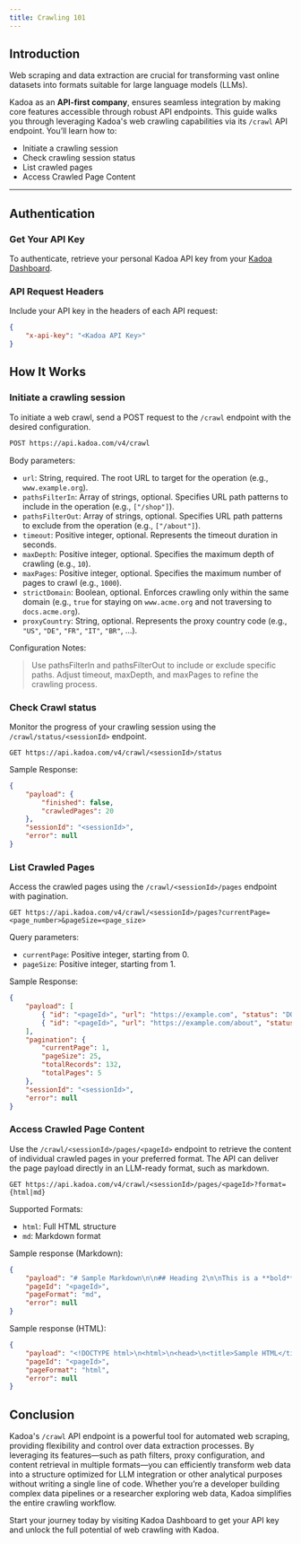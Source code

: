 ```yaml
---
title: Crawling 101
---
```


## Introduction

Web scraping and data extraction are crucial for transforming vast online datasets into formats suitable for large language models (LLMs). 


Kadoa as an **API-first company**, ensures seamless integration by making core features accessible through robust API endpoints. This guide walks you through leveraging Kadoa's web crawling capabilities via its `/crawl` API endpoint. You’ll learn how to:

- Initiate a crawling session
- Check crawling session status
- List crawled pages
- Access Crawled Page Content

---

## Authentication

### Get Your API Key

To authenticate, retrieve your personal Kadoa API key from your [Kadoa Dashboard](https://www.kadoa.com/account).  

### API Request Headers

Include your API key in the headers of each API request:

```json
{ 
    "x-api-key": "<Kadoa API Key>" 
}
```


## How It Works

### Initiate a crawling session

To initiate a web crawl, send a POST request to the `/crawl` endpoint with the desired configuration.

```bash
POST https://api.kadoa.com/v4/crawl
```

Body parameters:

- `url`: String, required. The root URL to target for the operation (e.g., `www.example.org`).
- `pathsFilterIn`: Array of strings, optional. Specifies URL path patterns to include in the operation (e.g., `["/shop"]`).
- `pathsFilterOut`: Array of strings, optional. Specifies URL path patterns to exclude from the operation (e.g., `["/about"]`).
- `timeout`: Positive integer, optional. Represents the timeout duration in seconds.
- `maxDepth`: Positive integer, optional. Specifies the maximum depth of crawling (e.g., `10`).
- `maxPages`: Positive integer, optional. Specifies the maximum number of pages to crawl (e.g., `1000`).
- `strictDomain`: Boolean, optional. Enforces crawling only within the same domain (e.g., `true` for staying on `www.acme.org` and not traversing to `docs.acme.org`).
- `proxyCountry`: String, optional. Represents the proxy country code (e.g., `"US"`, `"DE"`, `"FR"`, `"IT"`, `"BR"`, ...).


Configuration Notes:

> Use pathsFilterIn and pathsFilterOut to include or exclude specific paths.
  Adjust timeout, maxDepth, and maxPages to refine the crawling process.


### Check Crawl status

Monitor the progress of your crawling session using the `/crawl/status/<sessionId>` endpoint.

```
GET https://api.kadoa.com/v4/crawl/<sessionId>/status
```

Sample Response:

```json
{
    "payload": {
        "finished": false,
        "crawledPages": 20
    },
    "sessionId": "<sessionId>",
    "error": null
}

```

### List Crawled Pages

Access the crawled pages using the `/crawl/<sessionId>/pages` endpoint with pagination.

```
GET https://api.kadoa.com/v4/crawl/<sessionId>/pages?currentPage=<page_number>&pageSize=<page_size>
```

Query parameters:

- `currentPage`: Positive integer, starting from 0.
- `pageSize`: Positive integer, starting from 1.


Sample Response:

```json
{
    "payload": [
        { "id": "<pageId>", "url": "https://example.com", "status": "DONE" },
        { "id": "<pageId>", "url": "https://example.com/about", "status": "CRAWLING" }
    ],
    "pagination": {
        "currentPage": 1,
        "pageSize": 25,
        "totalRecords": 132,
        "totalPages": 5
    },
    "sessionId": "<sessionId>",
    "error": null
}

```

### Access Crawled Page Content

Use the `/crawl/<sessionId>/pages/<pageId>` endpoint to retrieve the content of individual crawled pages in your preferred format. The API can deliver the page payload directly in an LLM-ready format, such as markdown.

```
GET https://api.kadoa.com/v4/crawl/<sessionId>/pages/<pageId>?format={html|md}
```

Supported Formats:

- `html`: Full HTML structure
- `md`: Markdown format

Sample response (Markdown):

```json
{
    "payload": "# Sample Markdown\n\n## Heading 2\n\nThis is a **bold** text and this is *italic*.\n\n",
    "pageId": "<pageId>",
    "pageFormat": "md",
    "error": null
}

```

Sample response (HTML):

```json
{
    "payload": "<!DOCTYPE html>\n<html>\n<head>\n<title>Sample HTML</title></head><body>...</body>\n</html>",
    "pageId": "<pageId>",
    "pageFormat": "html",
    "error": null
}

```


## Conclusion


Kadoa's `/crawl` API endpoint is a powerful tool for automated web scraping, providing flexibility and control over data extraction processes.
By leveraging its features—such as path filters, proxy configuration, and content retrieval in multiple formats—you can efficiently transform web data into a structure optimized for LLM integration or other analytical purposes without writing a single line of code.
Whether you’re a developer building complex data pipelines or a researcher exploring web data, Kadoa simplifies the entire crawling workflow.

Start your journey today by visiting Kadoa Dashboard to get your API key and unlock the full potential of web crawling with Kadoa.